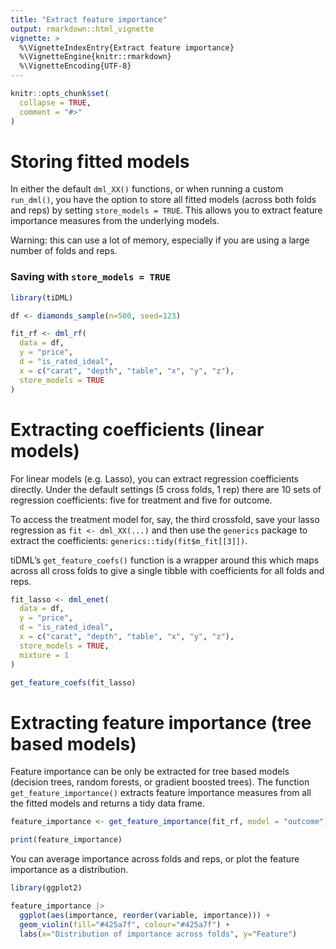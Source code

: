 ```yaml
---
title: "Extract feature importance"
output: rmarkdown::html_vignette
vignette: >
  %\VignetteIndexEntry{Extract feature importance}
  %\VignetteEngine{knitr::rmarkdown}
  %\VignetteEncoding{UTF-8}
---
```


```r
knitr::opts_chunk$set(
  collapse = TRUE,
  comment = "#>"
)
```
# Storing fitted models

In either the default `dml_XX()` functions, or when running a custom `run_dml()`, you have the option to store all fitted models (across both folds and reps) by setting `store_models = TRUE`. This allows you to extract feature importance measures from the underlying models. 

Warning: this can use a lot of memory, especially if you are using a large number of folds and reps.

### Saving with `store_models = TRUE`

```r
library(tiDML)

df <- diamonds_sample(n=500, seed=123)

fit_rf <- dml_rf(
  data = df,
  y = "price",
  d = "is_rated_ideal",
  x = c("carat", "depth", "table", "x", "y", "z"),
  store_models = TRUE
)
```
# Extracting coefficients (linear models)

For linear models (e.g. Lasso), you can extract regression coefficients directly. Under the default settings (5 cross folds, 1 rep) there are 10 sets of regression coefficients: five for treatment and five for outcome. 

To access the treatment model for, say, the third crossfold, save your lasso regression as `fit <- dml_XX(...)` and then use the `generics` package to extract the coefficients: `generics::tidy(fit$m_fit[[3]])`.

tiDML's `get_feature_coefs()` function is a wrapper around this which maps across all cross folds to give a single tibble with coefficients for all folds and reps. 

```r
fit_lasso <- dml_enet(
  data = df,
  y = "price",
  d = "is_rated_ideal",
  x = c("carat", "depth", "table", "x", "y", "z"),
  store_models = TRUE,
  mixture = 1
)

get_feature_coefs(fit_lasso)
```

# Extracting feature importance (tree based models)

Feature importance can be only be extracted for tree based models (decision trees, random forests, or gradient boosted trees). The function `get_feature_importance()` extracts feature importance measures from all the fitted models and returns a tidy data frame.

```r
feature_importance <- get_feature_importance(fit_rf, model = "outcome")

print(feature_importance)
```

You can average importance across folds and reps, or plot the feature importance as a distribution.

```r
library(ggplot2)

feature_importance |>
  ggplot(aes(importance, reorder(variable, importance))) +
  geom_violin(fill="#425a7f", colour="#425a7f") +
  labs(x="Distribution of importance across folds", y="Feature")
```

